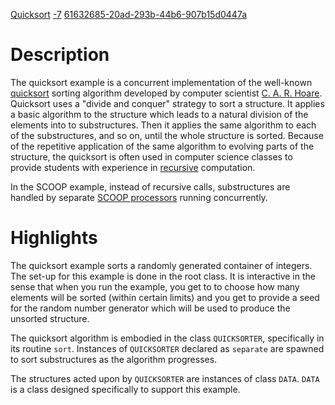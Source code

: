 [[Property:title|Quicksort]]
[[Property:weight|-7]]
[[Property:uuid|61632685-20ad-293b-44b6-907b15d0447a]]
{{UnderConstruction}}


{{Beta}}


=Description=

The quicksort example is a concurrent implementation of the well-known [http://en.wikipedia.org/wiki/Quicksort quicksort] sorting algorithm developed by computer scientist [http://en.wikipedia.org/wiki/C._A._R._Hoare C. A. R. Hoare]. Quicksort uses a "divide and conquer" strategy to sort a structure. It applies a basic algorithm to the structure which leads to a natural division of the elements into to substructures. Then it applies the same algorithm to each of the substructures, and so on, until the whole structure is sorted. Because of the repetitive application of the same algorithm to evolving parts of the structure, the quicksort is often used in computer science classes to provide students with experience in [http://en.wikipedia.org/wiki/Recursion_(computer_science) recursive] computation. 

In the SCOOP example, instead of recursive calls, substructures are handled by separate [[Concurrent Eiffel with SCOOP|SCOOP processors]] running concurrently.


=Highlights=

The quicksort example sorts a randomly generated container of integers. The set-up for this example is done in the root class. It is interactive in the sense that when you run the example, you get to to choose how many elements will be sorted (within certain limits) and you get to provide a seed for the random number generator which will be used to produce the unsorted structure.

The quicksort algorithm is embodied in the class <code>QUICKSORTER</code>, specifically in its routine <code>sort</code>. Instances of <code>QUICKSORTER</code> declared as <code>separate</code> are spawned to sort substructures as the algorithm progresses.

The structures acted upon by <code>QUICKSORTER</code> are instances of class <code>DATA</code>. <code>DATA</code> is a class designed specifically to support this example. 



